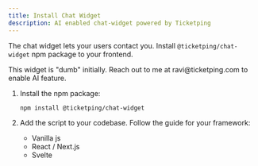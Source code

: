 ```yaml
---
title: Install Chat Widget
description: AI enabled chat-widget powered by Ticketping
---
```


The chat widget lets your users contact you. Install `@ticketping/chat-widget` npm package to your frontend.

<Callout>
This widget is "dumb" initially. Reach out to me at ravi@ticketping.com to enable AI feature. 
</Callout>

1. Install the npm package:
   ```package-install
   npm install @ticketping/chat-widget
   ```

2. Add the script to your codebase. Follow the guide for your framework:
    - Vanilla js
    - React / Next.js 
    - Svelte
